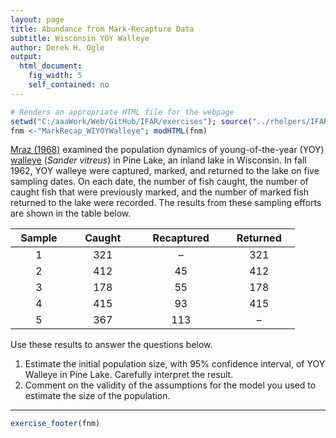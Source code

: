 ```yaml
---
layout: page
title: Abundance from Mark-Recapture Data
subtitle: Wisconsin YOY Walleye
author: Derek H. Ogle
output: 
  html_document: 
    fig_width: 5
    self_contained: no
---
```

```r
# Renders an appropriate HTML file for the webpage
setwd("C:/aaaWork/Web/GitHub/IFAR/exercises"); source("../rhelpers/IFARhelpers.R")
fnm <-"MarkRecap_WIYOYWalleye"; modHTML(fnm)
```

[Mraz (1968)](http://digicoll.library.wisc.edu/cgi-bin/EcoNatRes/EcoNatRes-idx?type=header;pview=hide;id=EcoNatRes.DNRBull40) examined the population dynamics of young-of-the-year (YOY) [walleye](https://en.wikipedia.org/wiki/Walleye) (*Sander vitreus*) in Pine Lake, an inland lake in Wisconsin.  In fall 1962, YOY walleye were captured, marked, and returned to the lake on five sampling dates.  On each date, the number of fish caught, the number of caught fish that were previously marked, and the number of marked fish returned to the lake were recorded.  The results from these sampling efforts are shown in the table below.

| Sample |  &nbsp;&nbsp;&nbsp;Caught&nbsp;&nbsp;&nbsp;  | &nbsp;&nbsp;&nbsp;Recaptured&nbsp;&nbsp;&nbsp; | &nbsp;&nbsp;&nbsp;Returned&nbsp;&nbsp;&nbsp; |
|:------:|:--------:|:----------:|:--------:|
|    1   |    321   |     --     |    321   |
|    2   |    412   |     45     |    412   |
|    3   |    178   |     55     |    178   |
|    4   |    415   |     93     |    415   |
|    5   |    367   |    113     |     --   |

Use these results to answer the questions below.

1. Estimate the initial population size, with 95% confidence interval, of YOY Walleye in Pine Lake.  Carefully interpret the result.
1. Comment on the validity of the assumptions for the model you used to estimate the size of the population.

---
```r
exercise_footer(fnm)
```
